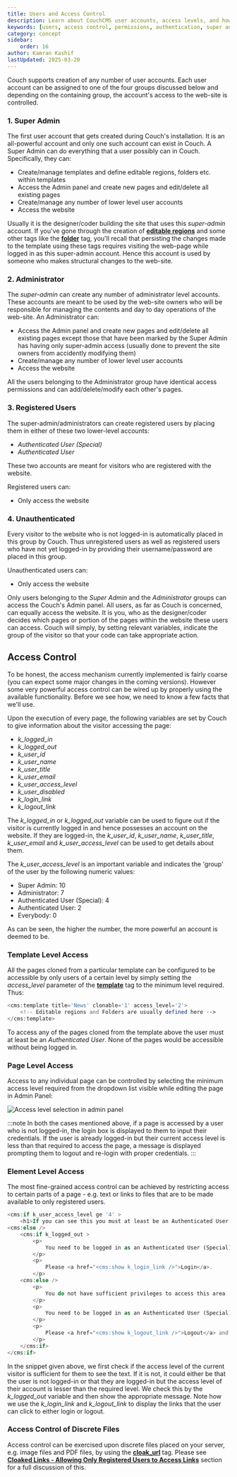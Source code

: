 ```yaml
---
title: Users and Access Control
description: Learn about CouchCMS user accounts, access levels, and how to implement access control in your website
keywords: [users, access control, permissions, authentication, super admin, administrator]
category: concept
sidebar:
    order: 16
author: Kamran Kashif
lastUpdated: 2025-03-20
---
```



Couch supports creation of any number of user accounts.
Each user account can be assigned to one of the four groups discussed below and depending on the containing group, the account's access to the web-site is controlled.

### 1. Super Admin

The first user account that gets created during Couch's installation. It is an all-powerful account and only one such account can exist in Couch.
A Super Admin can do everything that a user possibly can in Couch. Specifically, they can:

- Create/manage templates and define editable regions, folders etc. within templates
- Access the Admin panel and create new pages and edit/delete all existing pages
- Create/manage any number of lower level user accounts
- Access the website

Usually it is the designer/coder building the site that uses this _super-admin_ account. If you've gone through the creation of [**editable regions**](../editable-regions/) and some other tags like the [**folder**](../../tags-reference/folder/) tag, you'll recall that persisting the changes made to the template using these tags requires visiting the web-page while logged in as this super-admin account.
Hence this account is used by someone who makes structural changes to the web-site.

### 2. Administrator

The _super-admin_ can create any number of administrator level accounts.
These accounts are meant to be used by the web-site owners who will be responsible for managing the contents and day to day operations of the web-site.
An Administrator can:

- Access the Admin panel and create new pages and edit/delete all existing pages except those that have been marked by the Super Admin has having only super-admin access (usually done to prevent the site owners from accidently modifying them)
- Create/manage any number of lower level user accounts
- Access the website

All the users belonging to the Administrator group have identical access permissions and can add/delete/modify each other's pages.

### 3. Registered Users

The super-admin/administrators can create registered users by placing them in either of these two lower-level accounts:
- _Authenticated User (Special)_
- _Authenticated User_

These two accounts are meant for visitors who are registered with the website.

Registered users can:
- Only access the website

### 4. Unauthenticated

Every visitor to the website who is not logged-in is automatically placed in this group by Couch.
Thus unregistered users as well as registered users who have not yet logged-in by providing their username/password are placed in this group.

Unauthenticated users can:
- Only access the website

Only users belonging to the _Super Admin_ and the _Administrator_ groups can access the Couch's Admin panel.
All users, as far as Couch is concerned, can equally access the website.
It is you, who as the designer/coder decides which pages or portion of the pages within the website these users can access. Couch will simply, by setting relevant variables, indicate the group of the visitor so that your code can take appropriate action.

## Access Control

To be honest, the access mechanism currently implemented is fairly coarse (you can expect some major changes in the coming versions).
However some very powerful access control can be wired up by properly using the available functionality.
Before we see how, we need to know a few facts that we'll use.

Upon the execution of every page, the following variables are set by Couch to give information about the visitor accessing the page:

- _k_logged_in_
- _k_logged_out_
- _k_user_id_
- _k_user_name_
- _k_user_title_
- _k_user_email_
- _k_user_access_level_
- _k_user_disabled_
- _k_login_link_
- _k_logout_link_

The _k_logged_in_ or _k_logged_out_ variable can be used to figure out if the visitor is currently logged in and hence possesses an account on the website.
If they are logged-in, the _k_user_id_, _k_user_name_, _k_user_title_, _k_user_email_ and _k_user_access_level_ can be used to get details about them.

The _k_user_access_level_ is an important variable and indicates the 'group' of the user by the following numeric values:

- Super Admin: 10
- Administrator: 7
- Authenticated User (Special): 4
- Authenticated User: 2
- Everybody: 0

As can be seen, the higher the number, the more powerful an account is deemed to be.

### Template Level Access

All the pages cloned from a particular template can be configured to be accessible by only users of a certain level by simply setting the _access_level_ parameter of the [**template**](../../tags-reference/template/) tag to the minimum level required. Thus:

```php
<cms:template title='News' clonable='1' access_level='2'>
    <!-- Editable regions and Folders are usually defined here -->
</cms:template>
```

To access any of the pages cloned from the template above the user must at least be an _Authenticated User_. None of the pages would be accessible without being logged in.

### Page Level Access

Access to any individual page can be controlled by selecting the minimum access level required from the dropdown list visible while editing the page in Admin Panel:

![Access level selection in admin panel](../../../assets/img/contents/users.png)

:::note
In both the cases mentioned above, if a page is accessed by a user who is not logged-in, the login box is displayed to them to input their credentials.
If the user is already logged-in but their current access level is less than that required to access the page, a message is displayed prompting them to logout and re-login with proper credentials.
:::

### Element Level Access

The most fine-grained access control can be achieved by restricting access to certain parts of a page - e.g. text or links to files that are to be made available to only registered users.

```php
<cms:if k_user_access_level ge '4' >
    <h1>If you can see this you must at least be an Authenticated User (Special)</h1>
<cms:else />
    <cms:if k_logged_out >
        <p>
            You need to be logged in as an Authenticated User (Special) or higher to access this area
        </p>
        <p>
            Please <a href="<cms:show k_login_link />">Login</a>.
        </p>
    <cms:else />
        <p>
            You do not have sufficient privileges to access this area
        </p>
        <p>
            You need to be logged in as an Authenticated User (Special) or higher.
        </p>
        <p>
            Please <a href="<cms:show k_logout_link />">Logout</a> and login again with the right credentials.
        </p>
    </cms:if>
</cms:if>
```

In the snippet given above, we first check if the access level of the current visitor is sufficient for them to see the text.
If it is not, it could either be that the user is not logged-in or that they are logged-in but the access level of their account is lesser than the required level.
We check this by the _k_logged_out_ variable and then show the appropriate message.
Note how we use the _k_login_link_ and _k_logout_link_ to display the links that the user can click to either login or logout.

### Access Control of Discrete Files

Access control can be exercised upon discrete files placed on your server, e.g. image files and PDF files, by using the [**cloak_url**](../../tags-reference/cloak_url/) tag.
Please see [**Cloaked Links - Allowing Only Registered Users to Access Links**](../cloaked-links/#allowing-only-registered-users-to-access-links) section for a full discussion of this.
